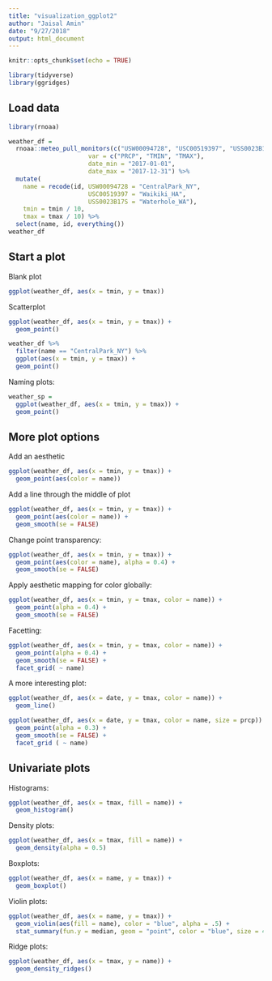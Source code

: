 ```yaml
---
title: "visualization_ggplot2"
author: "Jaisal Amin"
date: "9/27/2018"
output: html_document
---
```


```r
knitr::opts_chunk$set(echo = TRUE)

library(tidyverse)
library(ggridges)
```

## Load data

```r
library(rnoaa)

weather_df = 
  rnoaa::meteo_pull_monitors(c("USW00094728", "USC00519397", "USS0023B17S"),
                      var = c("PRCP", "TMIN", "TMAX"), 
                      date_min = "2017-01-01",
                      date_max = "2017-12-31") %>%
  mutate(
    name = recode(id, USW00094728 = "CentralPark_NY", 
                      USC00519397 = "Waikiki_HA",
                      USS0023B17S = "Waterhole_WA"),
    tmin = tmin / 10,
    tmax = tmax / 10) %>%
  select(name, id, everything())
weather_df
```

## Start a plot

Blank plot

```r
ggplot(weather_df, aes(x = tmin, y = tmax))
```

Scatterplot

```r
ggplot(weather_df, aes(x = tmin, y = tmax)) + 
  geom_point()
```

```r
weather_df %>% 
  filter(name == "CentralPark_NY") %>% 
  ggplot(aes(x = tmin, y = tmax)) + 
  geom_point()
```

Naming plots:

```r
weather_sp = 
  ggplot(weather_df, aes(x = tmin, y = tmax)) + 
  geom_point()
```

## More plot options

Add an aesthetic

```r
ggplot(weather_df, aes(x = tmin, y = tmax)) + 
  geom_point(aes(color = name))
```

Add a line through the middle of plot

```r
ggplot(weather_df, aes(x = tmin, y = tmax)) + 
  geom_point(aes(color = name)) + 
  geom_smooth(se = FALSE)
```

Change point transparency:

```r
ggplot(weather_df, aes(x = tmin, y = tmax)) + 
  geom_point(aes(color = name), alpha = 0.4) + 
  geom_smooth(se = FALSE)
```

Apply aesthetic mapping for color globally:

```r
ggplot(weather_df, aes(x = tmin, y = tmax, color = name)) + 
  geom_point(alpha = 0.4) + 
  geom_smooth(se = FALSE)
```

Facetting:

```r
ggplot(weather_df, aes(x = tmin, y = tmax, color = name)) + 
  geom_point(alpha = 0.4) + 
  geom_smooth(se = FALSE) + 
  facet_grid( ~ name)
```

A more interesting plot:

```r
ggplot(weather_df, aes(x = date, y = tmax, color = name)) + 
  geom_line()
```


```r
ggplot(weather_df, aes(x = date, y = tmax, color = name, size = prcp)) + 
  geom_point(alpha = 0.3) + 
  geom_smooth(se = FALSE) + 
  facet_grid ( ~ name)
```

## Univariate plots

Histograms:

```r
ggplot(weather_df, aes(x = tmax, fill = name)) + 
  geom_histogram()
```

Density plots:

```r
ggplot(weather_df, aes(x = tmax, fill = name)) + 
  geom_density(alpha = 0.5)
```

Boxplots:

```r
ggplot(weather_df, aes(x = name, y = tmax)) +
  geom_boxplot()
```

Violin plots:

```r
ggplot(weather_df, aes(x = name, y = tmax)) + 
  geom_violin(aes(fill = name), color = "blue", alpha = .5) + 
  stat_summary(fun.y = median, geom = "point", color = "blue", size = 4)
```

Ridge plots:

```r
ggplot(weather_df, aes(x = tmax, y = name)) + 
  geom_density_ridges()
```



